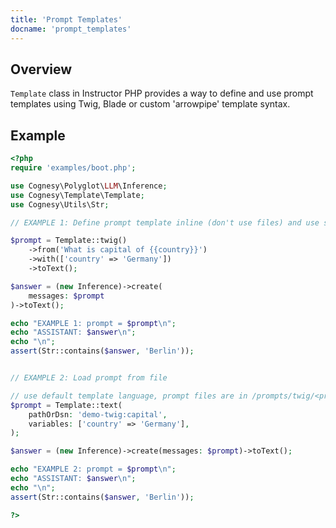 ```yaml
---
title: 'Prompt Templates'
docname: 'prompt_templates'
---
```


## Overview

`Template` class in Instructor PHP provides a way to define and use
prompt templates using Twig, Blade or custom 'arrowpipe' template syntax.


## Example

```php
<?php
require 'examples/boot.php';

use Cognesy\Polyglot\LLM\Inference;
use Cognesy\Template\Template;
use Cognesy\Utils\Str;

// EXAMPLE 1: Define prompt template inline (don't use files) and use short syntax

$prompt = Template::twig()
    ->from('What is capital of {{country}}')
    ->with(['country' => 'Germany'])
    ->toText();

$answer = (new Inference)->create(
    messages: $prompt
)->toText();

echo "EXAMPLE 1: prompt = $prompt\n";
echo "ASSISTANT: $answer\n";
echo "\n";
assert(Str::contains($answer, 'Berlin'));


// EXAMPLE 2: Load prompt from file

// use default template language, prompt files are in /prompts/twig/<prompt>.twig
$prompt = Template::text(
    pathOrDsn: 'demo-twig:capital',
    variables: ['country' => 'Germany'],
);

$answer = (new Inference)->create(messages: $prompt)->toText();

echo "EXAMPLE 2: prompt = $prompt\n";
echo "ASSISTANT: $answer\n";
echo "\n";
assert(Str::contains($answer, 'Berlin'));

?>
```
